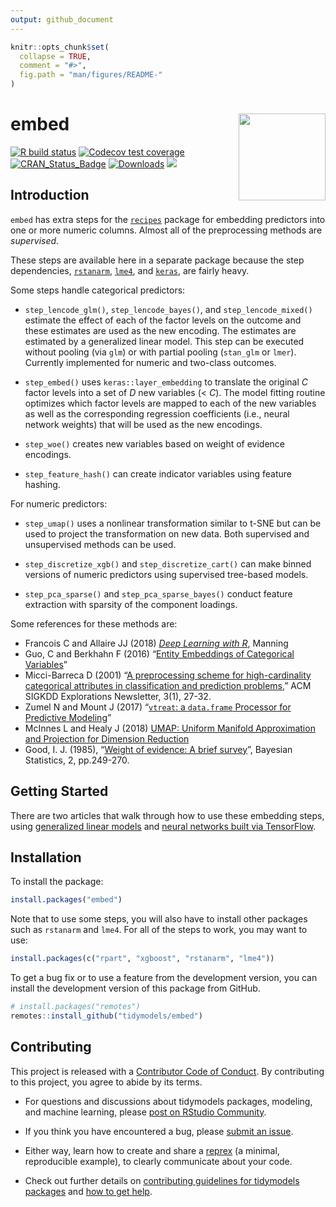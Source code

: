 ```yaml
---
output: github_document
---
```


```r
knitr::opts_chunk$set(
  collapse = TRUE,
  comment = "#>",
  fig.path = "man/figures/README-"
)
```

# embed <a href='https://embed.tidymodels.org'><img src='man/figures/logo.png' align="right" height="139" /></a>


<!-- badges: start -->
[![R build status](https://github.com/tidymodels/embed/workflows/R-CMD-check/badge.svg)](https://github.com/tidymodels/embed/actions)
[![Codecov test coverage](https://codecov.io/gh/tidymodels/embed/branch/main/graph/badge.svg)](https://app.codecov.io/gh/tidymodels/embed?branch=main)
[![CRAN_Status_Badge](https://www.r-pkg.org/badges/version/embed)](https://CRAN.r-project.org/package=embed)
[![Downloads](https://CRANlogs.r-pkg.org/badges/embed)](https://CRAN.r-project.org/package=embed)
![](https://img.shields.io/badge/lifecycle-maturing-blue.svg)
<!-- badges: end -->

## Introduction

`embed` has extra steps for the [`recipes`](https://recipes.tidymodels.org/) package for embedding predictors into one or more numeric columns. Almost all of the preprocessing methods are _supervised_. 

These steps are available here in a separate package because the step dependencies, [`rstanarm`](https://CRAN.r-project.org/package=rstanarm), [`lme4`](https://CRAN.r-project.org/package=lme4), and [`keras`](https://CRAN.r-project.org/package=keras),  are fairly heavy. 

Some steps handle categorical predictors:

* `step_lencode_glm()`, `step_lencode_bayes()`, and `step_lencode_mixed()` estimate the effect of each of the factor levels on the outcome and these estimates are used as the new encoding. The estimates are estimated by a generalized linear model. This step can be executed without pooling (via `glm`) or with partial pooling (`stan_glm` or `lmer`). Currently implemented for numeric and two-class outcomes. 

* `step_embed()` uses `keras::layer_embedding` to translate the original _C_ factor levels into a set of _D_ new variables (< _C_). The model fitting routine optimizes which factor levels are mapped to each of the new variables as well as the corresponding regression coefficients (i.e., neural network weights) that will be used as the new encodings.  

* `step_woe()` creates new variables based on weight of evidence encodings. 

* `step_feature_hash()` can create indicator variables using feature hashing. 

For numeric predictors:

* `step_umap()` uses a nonlinear transformation similar to t-SNE but can be used to project the transformation on new data. Both supervised and unsupervised methods can be used. 

* `step_discretize_xgb()` and `step_discretize_cart()` can make binned versions of numeric predictors using supervised tree-based models. 

* `step_pca_sparse()` and `step_pca_sparse_bayes()` conduct feature extraction with sparsity of the component loadings. 

Some references for these methods are:

* Francois C and Allaire JJ (2018) [_Deep Learning with R_](https://www.manning.com/books/deep-learning-with-r), Manning
* Guo, C and Berkhahn F (2016) "[Entity Embeddings of Categorical Variables](https://arxiv.org/abs/1604.06737)"
* Micci-Barreca D (2001) "[A preprocessing scheme for high-cardinality categorical attributes in classification and prediction problems](https://scholar.google.com/scholar?hl=en&as_sdt=0%2C5&q=A+preprocessing+scheme+for+high-cardinality+categorical+attributes+in+classification+and+prediction+problems&btnG=)," ACM SIGKDD Explorations Newsletter, 3(1), 27-32.
* Zumel N and Mount J (2017) "[`vtreat`: a `data.frame` Processor for Predictive Modeling](https://arxiv.org/abs/1611.09477)"
* McInnes L and Healy J (2018) [UMAP: Uniform Manifold Approximation and Projection for Dimension Reduction](https://arxiv.org/abs/1802.03426)
* Good, I. J. (1985), "[Weight of evidence: A brief survey](https://scholar.google.com/scholar?hl=en&as_sdt=0%2C5&q=Weight+of+evidence%3A+A+brief+survey&btnG=)", Bayesian Statistics, 2, pp.249-270.

## Getting Started

There are two articles that walk through how to use these embedding steps, using [generalized linear models](https://embed.tidymodels.org/articles/Applications/GLM.html) and [neural networks built via TensorFlow](https://embed.tidymodels.org/articles/Applications/Tensorflow.html).


## Installation

To install the package:

```r
install.packages("embed")
```

Note that to use some steps, you will also have to install other packages such as `rstanarm` and `lme4`. For all of the steps to work, you may want to use: 

```r
install.packages(c("rpart", "xgboost", "rstanarm", "lme4"))
```

To get a bug fix or to use a feature from the development version, you can install the development version of this package from GitHub.

```r
# install.packages("remotes")
remotes::install_github("tidymodels/embed")
```


## Contributing

This project is released with a [Contributor Code of Conduct](https://contributor-covenant.org/version/2/0/CODE_OF_CONDUCT.html). By contributing to this project, you agree to abide by its terms.

- For questions and discussions about tidymodels packages, modeling, and machine learning, please [post on RStudio Community](https://community.rstudio.com/new-topic?category_id=15&tags=tidymodels,question).

- If you think you have encountered a bug, please [submit an issue](https://github.com/tidymodels/embed/issues).

- Either way, learn how to create and share a [reprex](https://reprex.tidyverse.org/articles/articles/learn-reprex.html) (a minimal, reproducible example), to clearly communicate about your code.

- Check out further details on [contributing guidelines for tidymodels packages](https://www.tidymodels.org/contribute/) and [how to get help](https://www.tidymodels.org/help/).
